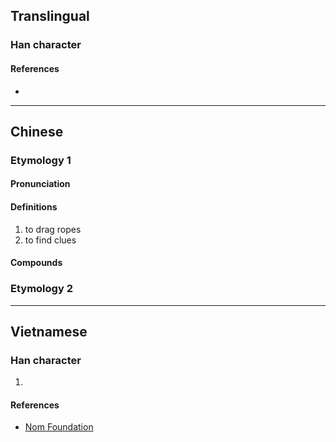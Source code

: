 {{character info/new}}
==Translingual==

===Han character===
{{Han char|rn=64|rad=手|as=08|sn=11|four=52020|canj=QMGN|ids=⿰扌到}}

====References====
* {{Han ref|kx=0435.130|dkj=12205|dj=0784.300|hdz=31895.010|uh=636F|ud=25455|bh=D572|bd=54642}}

----
==Chinese==
{{zh-forms}}
===Etymology 1===
====Pronunciation====
{{zh-pron
|m=dáo
|m-s=
|dg=
|c=dou2
|c-t=
|g=
|h=pfs=
|j=
|mb=
|md=
|mn=
|mn-t=
|w=
|x=
|mc=y
|oc=y
|cat=v
}}

====Definitions====
{{zh-hanzi}}

# to drag ropes
# to find clues
====Compounds====
{{zh-der|捯飭|捯線|捯氣}}

===Etymology 2===
{{zh-see|搗|v}}
----

==Vietnamese==

===Han character===
{{vi-hantu|đảo|rs=手08}}

# {{defn|lang=vi|sort=手08}}

====References====
* [http://nomfoundation.org/common/nom_details.php?codepoint=636f Nom Foundation]